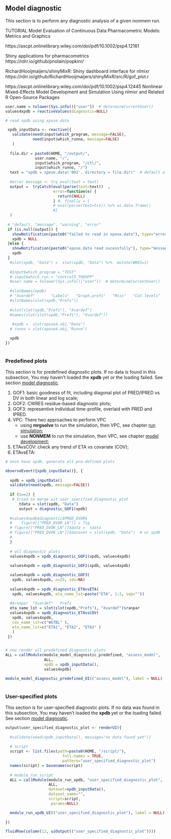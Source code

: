 
## Model diagnostic  <a name="model_diagnostic"></a>

This section is to perform any diagnostic analysis of a given nonmem run. 

TUTORIAL
Model Evaluation of Continuous Data Pharmacometric
Models: Metrics and Graphics

https://ascpt.onlinelibrary.wiley.com/doi/pdf/10.1002/psp4.12161

 
 Shiny applications for pharmacometrics
 https://rdrr.io/github/pnolain/popkinr/
  
  RichardHooijmaijers/shinyMixR: Shiny dashboard interface for nlmixr
 https://rdrr.io/github/RichardHooijmaijers/shinyMixR/src/R/gof_plot.r
 
 https://ascpt.onlinelibrary.wiley.com/doi/pdf/10.1002/psp4.12445
 Nonlinear Mixed-Effects Model Development and
Simulation Using nlmixr and Related R Open-Source
Packages




```r
user.name = tolower(Sys.info()["user"])  # determineCurrentUser()
values4xpdb = reactiveValues(diagnostic=NULL) 
```

 

 




```r
# read xpdb using xpose.data

 xpdb_inputData <- reactive({
   validate(need(input$which_program, message=FALSE), 
            need(input$which_runno, message=FALSE) 
   )  
 
  file.dir = paste0(HOME, "/output/", 
             user.name, "/", 
             input$which_program, "/ctl/", 
             input$which_runno, "/")
  text = "xpdb = xpose.data('001', directory = file.dir)"  # default all "001"
  
  #error_message <- try_eval(text = text)
  output =  tryCatch(eval(parse(text=text))  , 
                     error=function(e) {
                       return(NULL)
                     } #, finally = {
                     # eval(parse(text=txt)) %>% as.data.frame()
                     #}
  ) 
     
 # "default, "message", "warning", "error"
 if (is.null(output)) {
   showNotification(paste0("failed to read in xpose.data"), type="error")
   xpdb = NULL
 }else { 
   showNotification(paste0("xpose.data read sucessfully"), type="message")   
   xpdb
 }
  #slot(xpdb, "Data") =  slot(xpdb, "Data") %>%  mutate(WRES=1)
  
  #input$which_program = "TEST"
  # input$which_run = "control5_THEOPP"
  #user.name = tolower(Sys.info()["user"])  # determineCurrentUser()
   
  #slotNames(xpdb)
  # "Xvardef"       "Labels"   "Graph.prefs"   "Miss"   "Cat.levels"    "DV.Cat.levels" "Subset"        "Gam.prefs"     "Bootgam.prefs"
  #slotNames(slot(xpdb,"Prefs"))
  
  #slot(slot(xpdb,"Prefs"), "Xvardef")
  #names(slot(slot(xpdb,"Prefs"), "Xvardef"))
  
   #xpdb =  slot(xpose4.obj,"Data")
  # runno = slot(xpose4.obj,"Runno")

  xpdb 
})
 
```

 



### Predefined plots <a name="predefined_diagnostic_plot"></a>

This section is for predefined diagnostic plots. 
If no data is found in this subsection, You may haven't loaded the **xpdb** yet or the loading failed.
See section [model diagnostic](#model_diagnostic). 

1. GOF1: basic goodness of fit, including diagonal plot of PRED/IPRED vs DV in both linear and log scale; <br>
2. GOF2: CWRES residue-based diagnostic plots;  <br>
3. GOF3: representive individual time-profile, overlaid with PRED and IPRED. <br>
4. VPC: There two approaches to perform VPC <br>
    + using **mrgsolve** to run the simulation, then VPC, 
      see chapter [run simulation](#chapter_simulation);
    + use **NONMEM** to run the simulation, then VPC, 
      see chapter [model development](#chapter_model_development);
5. ETAvsCOV: check any trend of ETA vs covariate (COV); <br>
6. ETAvsETA:  <br>


```r
# once have xpdb, generate all pre-defined plots

observeEvent({xpdb_inputData()}, {
      
  xpdb = xpdb_inputData() 
  validate(need(xpdb, message=FALSE))
   
  if (1==2) { 
   # tried to merge wit user_specified_diagnostic_plot
      tdata = slot(xpdb, "Data")
      output = diagnostic_GOF1(xpdb)
  
  #values4xpdb$diagnostic$PRED_DVOR$
  #    figure[["PRED_DVOR_LN"]] = fig 
  # figure[["PRED_DVOR_LN"]]$data =  tdata
  # figure[["PRED_DVOR_LN"]]$dataset = slot(xpdb, "Data")  # or xpdb
  #   
  }
  
  # all diagnostic plots 
  values4xpdb = xpdb_diagnostic_GOF1(xpdb, values4xpdb)
   
  values4xpdb = xpdb_diagnostic_GOF2(xpdb, values4xpdb) 

  values4xpdb = xpdb_diagnostic_GOF3(
   xpdb, values4xpdb, n=25, ids=NA)
   
  values4xpdb = xpdb_diagnostic_ETAvsETA(
   xpdb, values4xpdb, eta_name_lst=paste("ETA", 1:3, sep=""))
  
  #$ranpar  "Xvardef"   Prefs
  eta_name_lst = slot(slot(xpdb,"Prefs"), "Xvardef")$ranpar 
  values4xpdb = xpdb_diagnostic_ETAvsCOV(
   xpdb, values4xpdb, 
   cov_name_lst=c("WGTBL" ), 
   eta_name_lst=c("ETA1", "ETA2", "ETA3" )
   )
 })


# now render all predefined diagnostic plots
ALL = callModule(module_model_diagnostic_predefined, "assess_model", 
                 ALL, 
                 xpdb = xpdb_inputData(), 
                 values4xpdb)

module_model_diagnostic_predefined_UI(("assess_model"), label = NULL)
     
```
 
 

### User-specified plots <a name="user_specified_diagnostic_plot"></a>

This section is for user-specified diagnostic plots. 
If no data was found in this subsection, You may haven't loaded the **xpdb** yet or the loading failed.
See section [model diagnostic](#model_diagnostic). 
  

```r
 
output$user_specified_diagnostic_plot <- renderUI({ 
  
  #validate(need(xpdb_inputData(), message="no data found yet"))
   
  # script
  script <- list.files(path=paste0(HOME, "/script/"), 
                         full.names = TRUE,
                         pattern="user_specified_diagnostic_plot")
  names(script) = basename(script)
  
  # module_run_script
  ALL = callModule(module_run_xpdb, "user_specified_diagnostic_plot", 
                   ALL, 
                   dataset=xpdb_inputData(), 
                   dataset_name="", 
                   script=script, 
                    params=NULL)

  module_run_xpdb_UI(("user_specified_diagnostic_plot"), label = NULL) 
     
})

fluidRow(column(12, uiOutput(("user_specified_diagnostic_plot"))))

```
 
  


 
 
